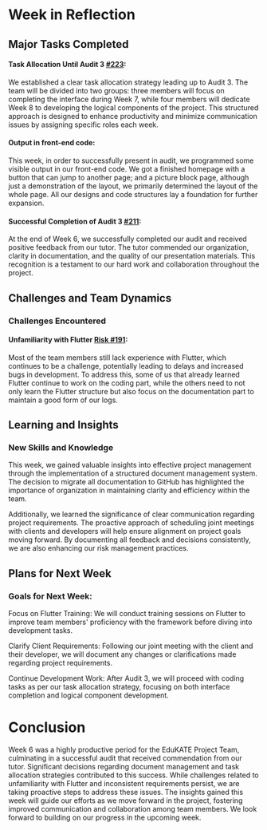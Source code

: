 # Week in Reflection

## Major Tasks Completed
  
#### Task Allocation Until Audit 3 [#223](https://github.com/24-S2-2-C-EduKATE/24-S2-2-C-EduKATE.github.io/issues/223): 
We established a clear task allocation strategy leading up to Audit 3. The team will be divided into two groups: three members will focus on completing the interface during Week 7, while four members will dedicate Week 8 to developing the logical components of the project. This structured approach is designed to enhance productivity and minimize communication issues by assigning specific roles each week.

#### Output in front-end code:
This week, in order to successfully present in audit, we programmed some visible output in our front-end code. We got a finished homepage with a button that can jump to another page; and a picture block page, although just a demonstration of the layout, we primarily determined the layout of the whole page. All our designs and code structures lay a foundation for further expansion.

#### Successful Completion of Audit 3 [#211](https://github.com/24-S2-2-C-EduKATE/24-S2-2-C-EduKATE.github.io/issues/211): 
At the end of Week 6, we successfully completed our audit and received positive feedback from our tutor. The tutor commended our organization, clarity in documentation, and the quality of our presentation materials. This recognition is a testament to our hard work and collaboration throughout the project.
  
## Challenges and Team Dynamics
### Challenges Encountered
#### Unfamiliarity with Flutter [Risk #191](https://github.com/24-S2-2-C-EduKATE/24-S2-2-C-EduKATE.github.io/issues/191): 
Most of the team members still lack experience with Flutter, which continues to be a challenge, potentially leading to delays and increased bugs in development. To address this, some of us that already learned Flutter continue to work on the coding part, while the others need to not only learn the Flutter structure but also focus on the documentation part to maintain a good form of our logs.

## Learning and Insights
### New Skills and Knowledge
This week, we gained valuable insights into effective project management through the implementation of a structured document management system. The decision to migrate all documentation to GitHub has highlighted the importance of organization in maintaining clarity and efficiency within the team.

Additionally, we learned the significance of clear communication regarding project requirements. The proactive approach of scheduling joint meetings with clients and developers will help ensure alignment on project goals moving forward. By documenting all feedback and decisions consistently, we are also enhancing our risk management practices.

## Plans for Next Week
### Goals for Next Week: 

Focus on Flutter Training: We will conduct training sessions on Flutter to improve team members' proficiency with the framework before diving into development tasks.

Clarify Client Requirements: Following our joint meeting with the client and their developer, we will document any changes or clarifications made regarding project requirements.

Continue Development Work: After Audit 3, we will proceed with coding tasks as per our task allocation strategy, focusing on both interface completion and logical component development.

# Conclusion

Week 6 was a highly productive period for the EduKATE Project Team, culminating in a successful audit that received commendation from our tutor. Significant decisions regarding document management and task allocation strategies contributed to this success. While challenges related to unfamiliarity with Flutter and inconsistent requirements persist, we are taking proactive steps to address these issues. The insights gained this week will guide our efforts as we move forward in the project, fostering improved communication and collaboration among team members. We look forward to building on our progress in the upcoming week.
